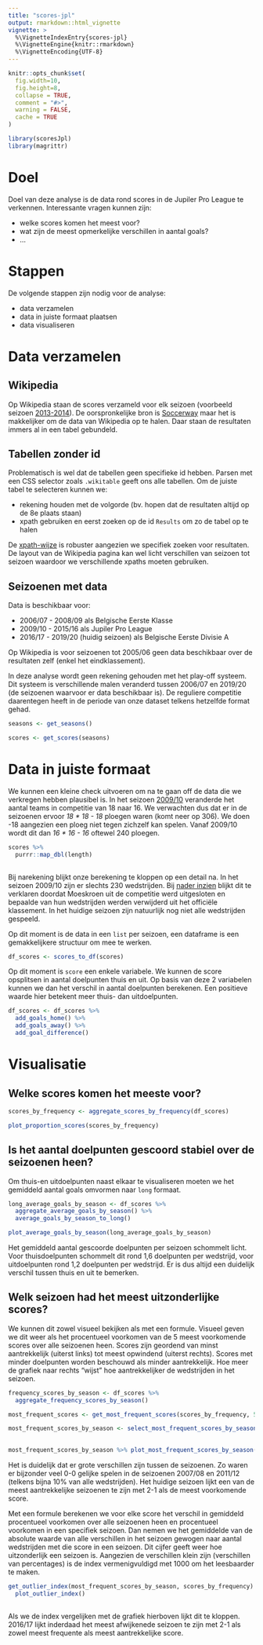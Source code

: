 ```yaml
---
title: "scores-jpl"
output: rmarkdown::html_vignette
vignette: >
  %\VignetteIndexEntry{scores-jpl}
  %\VignetteEngine{knitr::rmarkdown}
  %\VignetteEncoding{UTF-8}
---
```


```r
knitr::opts_chunk$set(
  fig.width=10,
  fig.height=8,
  collapse = TRUE,
  comment = "#>",
  warning = FALSE,
  cache = TRUE
)
```

```r
library(scoresJpl)
library(magrittr)
```

# Doel

Doel van deze analyse is de data rond scores in de Jupiler Pro League te verkennen. Interessante vragen kunnen zijn:

- welke scores komen het meest voor?
- wat zijn de meest opmerkelijke verschillen in aantal goals?
- ...

# Stappen

De volgende stappen zijn nodig voor de analyse:

- data verzamelen
- data in juiste formaat plaatsen
- data visualiseren

# Data verzamelen

## Wikipedia

Op Wikipedia staan de scores verzameld voor elk seizoen (voorbeeld seizoen [2013-2014](https://en.wikipedia.org/wiki/2013%E2%80%9314_Belgian_Pro_League)). De oorspronkelijke bron is [Soccerway](https://int.soccerway.com/national/belgium/pro-league/20132014/play-offs-i/r21454/) maar het is makkelijker om de data van Wikipedia op te halen. Daar staan de resultaten immers al in een tabel gebundeld.

## Tabellen zonder id

Problematisch is wel dat de tabellen geen specifieke id hebben. Parsen met een CSS selector zoals `.wikitable` geeft ons alle tabellen. Om de juiste tabel te selecteren kunnen we:

- rekening houden met de volgorde (bv. hopen dat de resultaten altijd op de 8e plaats staan)
- xpath gebruiken en eerst zoeken op de id `Results` om zo de tabel op te halen

De [xpath-wijze](https://devhints.io/xpath) is robuster aangezien we specifiek zoeken voor resultaten. De layout van de Wikipedia pagina kan wel licht verschillen van seizoen tot seizoen waardoor we verschillende xpaths moeten gebruiken.

## Seizoenen met data

Data is beschikbaar voor:

- 2006/07 - 2008/09 als Belgische Eerste Klasse
- 2009/10 - 2015/16 als Jupiler Pro League
- 2016/17 - 2019/20 (huidig seizoen) als Belgische Eerste Divisie A

Op Wikipedia is voor seizoenen tot 2005/06 geen data beschikbaar over de resultaten zelf (enkel het eindklassement).

In deze analyse wordt geen rekening gehouden met het play-off systeem. Dit systeem is verschillende malen veranderd tussen 2006/07 en 2019/20 (de seizoenen waarvoor er data beschikbaar is). De reguliere competitie daarentegen heeft in de periode van onze dataset telkens hetzelfde format gehad.

```r
seasons <- get_seasons()

scores <- get_scores(seasons)
```

# Data in juiste formaat

We kunnen een kleine check uitvoeren om na te gaan off de data die we verkregen hebben plausibel is. In het seizoen [2009/10](https://en.wikipedia.org/wiki/2009%E2%80%9310_Belgian_Pro_League) veranderde het aantal teams in competitie van 18 naar 16. We verwachten dus dat er in de seizoenen ervoor _18 * 18 - 18_ ploegen waren (komt neer op 306). We doen -18 aangezien een ploeg niet tegen zichzelf kan spelen. Vanaf 2009/10 wordt dit dan _16 * 16 - 16_ oftewel 240 ploegen.

```r
scores %>%
  purrr::map_dbl(length)
  
```

Bij narekening blijkt onze berekening te kloppen op een detail na. In het seizoen 2009/10 zijn er slechts 230 wedstrijden. Bij [nader inzien](https://en.wikipedia.org/wiki/2009%E2%80%9310_Belgian_Pro_League) blijkt dit te verklaren doordat Moeskroen uit de competitie werd uitgesloten en bepaalde van hun wedstrijden werden verwijderd uit het officiële klassement. In het huidige seizoen zijn natuurlijk nog niet alle wedstrijden gespeeld.

Op dit moment is de data in een `list` per seizoen, een dataframe is een gemakkelijkere structuur om mee te werken.

```r
df_scores <- scores_to_df(scores)
```

Op dit moment is `score` een enkele variabele. We kunnen de score opsplitsen in aantal doelpunten thuis en uit. Op basis van deze 2 variabelen kunnen we dan het verschil in aantal doelpunten berekenen. Een positieve waarde hier betekent meer thuis- dan uitdoelpunten.

```r
df_scores <- df_scores %>% 
  add_goals_home() %>% 
  add_goals_away() %>% 
  add_goal_difference()
```

# Visualisatie

## Welke scores komen het meeste voor?

```r
scores_by_frequency <- aggregate_scores_by_frequency(df_scores)

plot_proportion_scores(scores_by_frequency)
```

## Is het aantal doelpunten gescoord stabiel over de seizoenen heen?

Om thuis-en uitdoelpunten naast elkaar te visualiseren moeten we het gemiddeld aantal goals omvormen naar `long` formaat.

```r
long_average_goals_by_season <- df_scores %>% 
  aggregate_average_goals_by_season() %>% 
  average_goals_by_season_to_long()

plot_average_goals_by_season(long_average_goals_by_season)
```

Het gemiddeld aantal gescoorde doelpunten per seizoen schommelt licht. Voor thuisdoelpunten schommelt dit rond 1,6 doelpunten per wedstrijd, voor uitdoelpunten rond 1,2 doelpunten per wedstrijd. Er is dus altijd een duidelijk verschil tussen thuis en uit te bemerken.

## Welk seizoen had het meest uitzonderlijke scores?

We kunnen dit zowel visueel bekijken als met een formule. Visueel geven we dit weer als het procentueel voorkomen van de 5 meest voorkomende scores over alle seizoenen heen. Scores zijn geordend van minst aantrekkelijk (uiterst links) tot meest opwindend (uiterst rechts). Scores met minder doelpunten worden beschouwd als minder aantrekkelijk. Hoe meer de grafiek naar rechts "wijst" hoe aantrekkelijker de wedstrijden in het seizoen.

```r
frequency_scores_by_season <- df_scores %>% 
  aggregate_frequency_scores_by_season()

most_frequent_scores <- get_most_frequent_scores(scores_by_frequency, 5)

most_frequent_scores_by_season <- select_most_frequent_scores_by_season(frequency_scores_by_season,
                                                                        most_frequent_scores)

most_frequent_scores_by_season %>% plot_most_frequent_scores_by_season()
```

Het is duidelijk dat er grote verschillen zijn tussen de seizoenen. Zo waren er bijzonder veel 0-0 gelijke spelen in de seizoenen 2007/08 en 2011/12 (telkens bijna 10% van alle wedstrijden). Het huidige seizoen lijkt een van de meest aantrekkelijke seizoenen te zijn met 2-1 als de meest voorkomende score.

Met een formule berekenen we voor elke score het verschil in gemiddeld procentueel voorkomen over alle seizoenen heen en procentueel voorkomen in een specifiek seizoen. Dan nemen we het gemiddelde van de absolute waarde van alle verschillen in het seizoen gewogen naar aantal wedstrijden met die score in een seizoen. Dit cijfer geeft weer hoe uitzonderlijk een seizoen is. Aangezien de verschillen klein zijn (verschillen van percentages) is de index vermenigvuldigd met 1000 om het leesbaarder te maken.

```r
get_outlier_index(most_frequent_scores_by_season, scores_by_frequency) %>%
  plot_outlier_index()
  
```

Als we de index vergelijken met de grafiek hierboven lijkt dit te kloppen. 2016/17 lijkt inderdaad het meest afwijkenede seizoen te zijn met 2-1 als zowel meest frequente als meest aantrekkelijke score.



